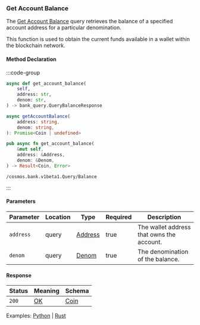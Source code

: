 ### Get Account Balance

The [Get Account Balance] query retrieves the balance of a specified account address for a particular denomination.

This function is used to obtain the current funds available in a wallet within the blockchain network.

[Get Account Balance]: https://github.com/cosmos/cosmos-sdk/tree/main/x/bank#balance

#### Method Declaration

:::code-group

```python [Python]
async def get_account_balance(
    self,
    address: str,
    denom: str,
) -> bank_query.QueryBalanceResponse
```

```typescript [TypeScript]
async getAccountBalance(
    address: string,
    denom: string,
): Promise<Coin | undefined>
```

```rust [Rust]
pub async fn get_account_balance(
    &mut self,
    address: &Address,
    denom: &Denom,
) -> Result<Coin, Error>
```


```url [API]
/cosmos.bank.v1beta1.Query/Balance
```

:::

#### Parameters

| Parameter | Location  | Type      | Required  | Description                                   |
| --------- | --------- | --------- | --------- | --------------------------------------------- |
| `address` | query     | [Address] | true      | The wallet address that owns the account.     |
| `denom`   | query     | [Denom]   | true      | The denomination of the balance.              |

#### Response

| Status | Meaning     | Schema     |
| ------ | ----------- | ---------- |
| `200`  | [OK]        | [Coin]     |

Examples: [Python] | [Rust]

[Python]: https://github.com/dydxprotocol/v4-clients/blob/3e8c7e1b960291b7ef273962d374d9934a5c4d33/v4-client-py-v2/examples/validator_get_example.py#L28
[Rust]: https://github.com/dydxprotocol/v4-clients/blob/3e8c7e1b960291b7ef273962d374d9934a5c4d33/v4-client-rs/client/examples/validator_get.rs#L38

[Address]: /types/address
[Denom]: /types/denom
[OK]: /types/ok
[Coin]: /types/coin
